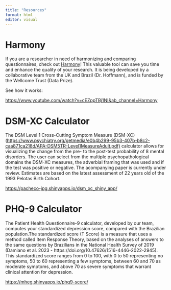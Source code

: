 ```yaml
---
title: "Resources"
format: html
editor: visual
---
```


# Harmony

If you are a researcher in need of harmonizing and comparing questionnaires, check out [Harmony](https://harmonydata.ac.uk/)! This valuable tool can save you time and enhance the quality of your research. It is being developed by a collaborative team from the UK and Brazil (Dr. Hoffmann), and is funded by the Wellcome Trust (Data Prize).

See how it works:

<https://www.youtube.com/watch?v=cEZppTBj1NI&ab_channel=Harmony>

# DSM-XC Calculator

The DSM Level 1 Cross-Cutting Symptom Measure (DSM-XC) (<https://www.psychiatry.org/getmedia/e0b4b299-95b3-407b-b8c2-caa871ca218d/APA-DSM5TR-Level1MeasureAdult.pdf)> calculator allows for visualizing the change from the pre- to the post-test probability of 8 mental disorders. The user can select from the multiple psychopathological domains the DSM-XC measures, the adverbial framing that was used and if the test was positive or negative. The acompanying paper is currently under review. Estimates are based on the latest assessment of 22 years old of the 1993 Pelotas Birth Cohort.

<https://pacheco-jpg.shinyapps.io/dsm_xc_shiny_app/>

# PHQ-9 Calculator

The Patient Health Questionnaire-9 calculator, developed by our team, computes your standardized depression score, compared with the Brazilian population.The standardized score (T Score) is a measure that uses a method called Item Response Theory, based on the analyses of answers to the same questions by Brazilians in the National Health Survey of 2019 (Damiano et al. 2023 - https://doi.org/10.47626/1516-4446-2022-2945). This standardized score ranges from 0 to 100, with 0 to 50 representing no symptoms, 50 to 60 representing a few symptoms, between 60 and 70 as moderate symptoms, and above 70 as severe symptoms that warrant clinical attention for depression.

<https://mheg.shinyapps.io/phq9-score/>
